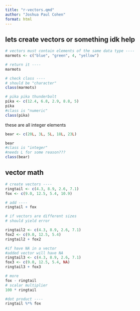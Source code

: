 ```yaml
---
title: "r-vectors.qmd"
author: "Joshua Paul Cohen"
format: html
---
```


## lets create vectors or something idk help

```r
# vectors must contain elements of the same data type ----
marmots <- c("blue", "green", 4, "yellow")

# return it ----
marmots

# check class ----
# should be "character"
class(marmots)
```
```r
# pika pika thunderbolt
pika <- c(12.4, 6.8, 2.9, 8.8, 5)
pika
#class is "numeric"
class(pika)
```
these are all integer elements
```r
bear <- c(20L, 3L, 5L, 18L, 23L)

bear
#class is "integer"
#needs L for some reason???
class(bear)
```
## vector math

```r
# create vectors ----
ringtail <- c(4.3, 8.9, 2.6, 7.1)
fox <- c(9.0, 12.5, 5.4, 10.9)

# add ----
ringtail + fox

# if vectors are different sizes
# should yield error

ringtail2 <- c(4.3, 8.9, 2.6, 7.1)
fox2 <- c(9.0, 12.5, 5.4)
ringtail2 + fox2

#if have NA in a vector
#added vector will have NA
ringtail3 <- c(4.3, 8.9, 2.6, 7.1)
fox3 <- c(9.0, 12.5, 5.4, NA)
ringtail3 + fox3

# more
fox - ringtail
# scalar multiplier
100 * ringtail

#dot product ----
ringtail %*% fox
```

